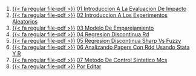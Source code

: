 1. [{{< fa regular file-pdf >}}](https://achalmaedison.netlify.app/econometria/06-evaluacion-de-impacto/2022-04-04-01-introduccion-a-la-evaluacion-de-impacto/index.pdf) [01 Introduccion A La Evaluacion De Impacto](https://achalmaedison.netlify.app/econometria/06-evaluacion-de-impacto/2022-04-04-01-introduccion-a-la-evaluacion-de-impacto)
2. [{{< fa regular file-pdf >}}](https://achalmaedison.netlify.app/econometria/06-evaluacion-de-impacto/2022-04-11-02-introduccion-a-los-experimentos-aleatorios/index.pdf) [02 Introduccion A Los Experimentos Aleatorios](https://achalmaedison.netlify.app/econometria/06-evaluacion-de-impacto/2022-04-11-02-introduccion-a-los-experimentos-aleatorios)
3. [{{< fa regular file-pdf >}}](https://achalmaedison.netlify.app/econometria/06-evaluacion-de-impacto/2022-04-18-03-modelo-de-emparejamiento/index.pdf) [03 Modelo De Emparejamiento](https://achalmaedison.netlify.app/econometria/06-evaluacion-de-impacto/2022-04-18-03-modelo-de-emparejamiento)
4. [{{< fa regular file-pdf >}}](https://achalmaedison.netlify.app/econometria/06-evaluacion-de-impacto/2022-04-25-04-regresion-discontinua-rd/index.pdf) [04 Regresion Discontinua Rd](https://achalmaedison.netlify.app/econometria/06-evaluacion-de-impacto/2022-04-25-04-regresion-discontinua-rd)
5. [{{< fa regular file-pdf >}}](https://achalmaedison.netlify.app/econometria/06-evaluacion-de-impacto/2022-05-02-05-regresion-discontinua-sharp-vs-fuzzy/index.pdf) [05 Regresion Discontinua Sharp Vs Fuzzy](https://achalmaedison.netlify.app/econometria/06-evaluacion-de-impacto/2022-05-02-05-regresion-discontinua-sharp-vs-fuzzy)
6. [{{< fa regular file-pdf >}}](https://achalmaedison.netlify.app/econometria/06-evaluacion-de-impacto/2022-05-09-06-analizando-papers-con-rdd-usando-stata-y-r/index.pdf) [06 Analizando Papers Con Rdd Usando Stata Y R](https://achalmaedison.netlify.app/econometria/06-evaluacion-de-impacto/2022-05-09-06-analizando-papers-con-rdd-usando-stata-y-r)
7. [{{< fa regular file-pdf >}}](https://achalmaedison.netlify.app/econometria/06-evaluacion-de-impacto/2022-05-16-07-metodo-de-control-sintetico-mcs/index.pdf) [07 Metodo De Control Sintetico Mcs](https://achalmaedison.netlify.app/econometria/06-evaluacion-de-impacto/2022-05-16-07-metodo-de-control-sintetico-mcs)
8. [{{< fa regular file-pdf >}}](https://achalmaedison.netlify.app/econometria/06-evaluacion-de-impacto/2024-03-31-por-editar/index.pdf) [Por Editar](https://achalmaedison.netlify.app/econometria/06-evaluacion-de-impacto/2024-03-31-por-editar)
